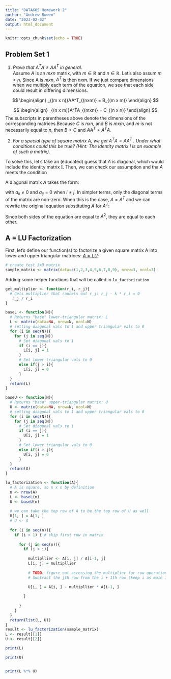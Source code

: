 ```yaml
---
title: "DATA605 Homework 2"
author: "Andrew Bowen"
date: "2023-02-02"
output: html_document
---
```


```r
knitr::opts_chunk$set(echo = TRUE)
```

## Problem Set 1

1. *Prove that $A^TA \ne AA^T$ in general*.   
Assume $A$ is an $m x n$ matrix, with $m \in \mathbb{R}$ and $n \in \mathbb{R}$. Let's also assum $m \ne n$. Since A is $m x n$, $A^T$ is then $n x m$. If we just compare dimensions when we multiply each term of the equation, we see that each side could result in differing dimensions. 

$$
\begin{align}
_{(m x n)}AA^T_{(nxm)} = B_{(m x m)}
\end{align}
$$


$$
\begin{align}
_{(n x m)}A^TA_{(mxn)} = C_{(n x n)}
\end{align}
$$
The subscripts in parentheses above denote the dimensions of the corresponding matrices.Because $C$ is $n x n$, and $B$ is $m x m$, and $m$ is not necessarily equal to $n$, then $B \ne C$ and $AA^T \ne A^TA$.


2. *For a special type of square matrix A, we get $A^T A = AA^T$ . Under what conditions
could this be true? (Hint: The Identity matrix I is an example of such a matrix).*

To solve this, let's take an (educated) guess that $A$ is diagonal, which would include the identity matrix $\mathbb{I}$. Then, we can check our assumption and tha $A$ meets the condition

A diagonal matrix $A$ takes the form:


\begin{align}
A = \begin{bmatrix} 
    a_{11} & 0 & \dots \\
    \vdots & \ddots & \\
    0 &             & a_{KK} 
    \end{bmatrix}

\end{align}


with $a_{ii} \ne 0$ and $a_{ij} = 0$ when $i \ne j$. In simpler terms, only the diagonal terms of the matrix are non-zero. When this is the case, $A = A^T$ and we can rewrite the original equation substituting $A$ for $A^T$: 


\begin{align}
  AA^T = AA = A^2
\end{align}

\begin{align}
  A^TA = AA = A^2
\end{align}

Since both sides of the equation are equal to $A^2$, they are equal to each other.

## A = LU Factorization
First, let's define our function(s) to factorize a given square matrix A into lower and upper triangular matrices: [$A= LU$](https://en.wikipedia.org/wiki/LU_decomposition):

```r
# create test 3x3 matrix
sample_matrix <- matrix(data=c(1,2,3,4,5,6,7,8,9), nrow=3, ncol=3)
```

Adding some helper functions that will be called in `lu_factorization`
```r
get_multiplier <- function(r_i, r_j){
  # Gets multiplier that cancels out r_j: r_j - k * r_i = 0
   r_j / r_i
}

baseL <- function(N){
  # Returns "base" lower-triangular matrix: L
  L <- matrix(data=NA, nrow=N, ncol=N)
  # setting diagonal vals to 1 and upper triangular vals to 0
  for (i in seq(N)){
    for (j in seq(N))
      # Set diagonal vals to 1
      if (i == j){
        L[i, j] = 1
      }
      # Set lower triangular vals to 0
      else if(j > i){
        L[i, j] = 0
      }
  }
  return(L)
}

baseU <- function(N){
  # Returns "base" upper-triangular matrix: U
  U <- matrix(data=NA, nrow=N, ncol=N)
  # setting diagonal vals to 1 and upper triangular vals to 0
  for (i in seq(N)){
    for (j in seq(N))
      # Set diagonal vals to 1
      if (i == j){
        U[i, j] = 1
      }
      # Set lower triangular vals to 0
      else if(i > j){
        U[i, j] = 0
      }
  }
  return(U)
}
```

```r

lu_factorization <- function(A){
  # A is square, so n x n by definition
  n <- nrow(A)
  L <- baseL(n)
  U <- baseU(n)
  
  # we can take the top row of A to be the top row of U as well
  U[1, ] = A[1, ]
  # U <- A
  
  for (i in seq(n)){
    if (i > 1) { # skip first row in matrix
      
      for (j in seq(n)){
        if (j < i){
 
          multipllier <- A[i, j] / A[i-1, j]
          L[i, j] = multipllier
          
          # TODO: figure out accessing the multiplier for row operations to construct U
          # Subtract the jth row from the i + 1th row (keep i as main index)

          U[i, ] = A[i, ] - multipllier * A[i-1, ]
          
        }
        
      }
    }
  }
  return(list(L, U))
}
result <- lu_factorization(sample_matrix)
L <- result[[1]]
U <- result[[2]]

print(L)

print(U)


print(L %*% U)
```



